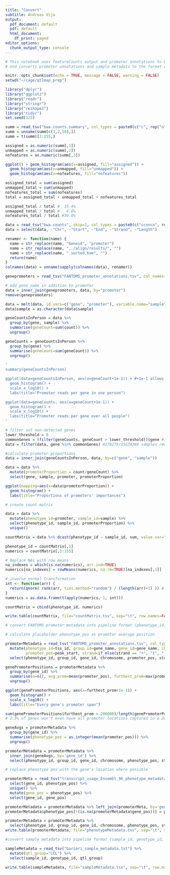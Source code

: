 ```yaml
---
title: "Convert"
subtitle: Andreas Vija
output:
  pdf_document: default
  pdf: default
  html_document:
    df_print: paged
editor_options:
  chunk_output_type: console
---
```


```r
# This notebook uses featureCounts output and promoter annotations to build a count matrix
# and converts promoter annotations and sample metadata to the format qtlmap wants

knitr::opts_chunk$set(echo = TRUE, message = FALSE, warning = FALSE)
setwd("~/cage/qtlmap_prep")
```

```r
library("dplyr")
library("ggplot2")
library("readr")
library("stringr")
library("reshape2")
library("tidyr")
set.seed(123)
```


```r
summ = read_tsv("bwa.counts.summary", col_types = paste0(c("c", rep("n", 154)), collapse=""))
summ = unname(summ[c(1,2,10),])
summ = t(summ)[2:155,]

assigned = as.numeric(summ[,1])
unmapped = as.numeric(summ[,2])
nofeatures = as.numeric(summ[,3])

ggplot() + geom_histogram(aes(x=assigned, fill="assigned")) +
  geom_histogram(aes(x=unmapped, fill="unmapped")) +
  geom_histogram(aes(x=nofeatures, fill="nofeatures"))

assigned_total = sum(assigned)
unmapped_total = sum(unmapped)
nofeatures_total = sum(nofeatures)
total = assigned_total + unmapped_total + nofeatures_total

assigned_total / total #  35.4%
unmapped_total / total #   4.8%
nofeatures_total / total #59.8%
```


```r
data = read_tsv("bwa.counts", skip=1, col_types = paste0(c("ccnncn", rep("n", 154)), collapse=""))
data = select(data, -"Chr", -"Start", -"End", -"Strand", -"Length")

renamer <- function(name) {
  name = str_replace(name, "Geneid", "promoter")
  name = str_replace(name, "../align/results/", "")
  name = str_replace(name, ".sorted.bam", "")
  return(name)
}
colnames(data) = unname(sapply(colnames(data), renamer))
```


```r
genepromoters = read_tsv("FANTOM5_promoter_annotations.tsv", col_names=c("promoter", "gene"), skip=1)

# add gene name in addition to promoter
data = inner_join(genepromoters, data, by="promoter")
remove(genepromoters)

data = melt(data, id.vars=c("gene", "promoter"), variable.name="sample", value.name="count")
data$sample = as.character(data$sample)
```

```r
geneCountsInPerson = data %>%
  group_by(gene, sample) %>%
  summarise(geneCount=sum(count)) %>%
  ungroup()

geneCounts = geneCountsInPerson %>%
  group_by(gene) %>%
  summarise(geneCount=sum(geneCount)) %>%
  ungroup()

'
summary(geneCountsInPerson)

ggplot(data=geneCountsInPerson, aes(x=geneCount+1e-1)) + #+1e-1 allows to see zeroes
  geom_histogram() +
  scale_x_log10() +
  labs(title="Promoter reads per gene in one person")

ggplot(data=geneCounts, aes(x=geneCount+1e-1)) +
  geom_histogram() +
  scale_x_log10() +
  labs(title="Promoter reads per gene over all people")
'
```

```r
# filter out non-detected genes
lower_threshold = 0
commonGenes = (filter(geneCounts, geneCount > lower_threshold))$gene #1070/21841 are zeroes
data = filter(data, gene %in% commonGenes) #278278/15634388 samples removed

#calculate promoter proportions
data = inner_join(geneCountsInPerson, data, by=c("gene", "sample"))

data = data %>%
  mutate(promoterProportion = count/geneCount) %>%
  select(gene, sample, promoter, promoterProportion)

ggplot(mapping=aes(x=data$promoterProportion)) +
  geom_histogram() +
  labs(title="Proportions of promoters' importances")
```


```r
# create count matrix

data = data %>%
  mutate(phenotype_id=promoter, sample_id=sample) %>%
  select(phenotype_id, sample_id, promoterProportion) %>%
  unique()

countMatrix = data %>% dcast(phenotype_id ~ sample_id, sum, value.var="promoterProportion")
```


```r
phenotype_id = countMatrix[,1]
numerics = countMatrix[,2:155]

# Replace NAs with row means
na_indexes = which(is.na(numerics), arr.ind=TRUE)
numerics[na_indexes] = rowMeans(numerics, na.rm=TRUE)[na_indexes[,1]]

# inverse normal transformation
int <- function(arr) {
  return(qnorm( rank(arr, ties.method="random") / (length(arr)+1) )) # +1 because 100% quantile is infinity
}
numerics = as.data.frame(t(apply(numerics, 1, int)))

countMatrix = cbind(phenotype_id, numerics)
```


```r
write.table(countMatrix, file="countMatrix.tsv", sep="\t", row.names=FALSE, quote=FALSE)
```


```r
# convert FANTOM5 promoter metadata into pipeline format (phenotype_id, group_id, gene_id, chromosome, phenotype_pos, strand)

# calculate placeholder phenotype_pos as promotor average position

promoterMetadata = read_tsv("FANTOM5_promoter_annotations.tsv", col_types="ccciic") %>%
  mutate(phenotype_id=tss_id, group_id=gene_name, gene_id=gene_name, chromosome=chr, 
         promoter_pos=peak_start, strand=if_else(strand == "+", "1", "-1")) %>%
  select(phenotype_id, group_id, gene_id, chromosome, promoter_pos, strand)

genePromoterPositions = promoterMetadata %>%
  group_by(gene_id) %>%
  summarise(n=n(), avg_prom=mean(promoter_pos), furthest_prom=max(promoter_pos) - min(promoter_pos)) %>%
  ungroup()

ggplot(genePromoterPositions, aes(x=furthest_prom+1e-1)) +
  geom_histogram() +
  scale_x_log10() +
  labs(title="Every gene's promoter span")

sum(genePromoterPositions$furthest_prom > 200000)/length(genePromoterPositions$furthest_prom)
# 2.5% of genes won't even have all promoter locations captured in a 200kb search range, 0.6% for 500kb, 0.1% for 1Mb

geneAvgs = promoterMetadata %>%
  group_by(gene_id) %>%
  summarise(phenotype_pos = as.integer(mean(promoter_pos))) %>%
  ungroup()

promoterMetadata = promoterMetadata %>%
  inner_join(geneAvgs, by='gene_id') %>%
  select(phenotype_id, group_id, gene_id, chromosome, phenotype_pos, strand)

# replace phenotype pos with the gene's location where possible

promoterMeta = read_tsv("transcript_usage_Ensembl_96_phenotype_metadata.tsv", col_types="ccccciicccci") %>%
  select(gene_id, phenotype_pos) %>%
  unique() %>%
  mutate(gene_pos = phenotype_pos) %>%
  select(gene_id, gene_pos)

promoterMetadata = promoterMetadata %>% left_join(promoterMeta, by='gene_id')
promoterMetadata$phenotype_pos[!(is.na(promoterMetadata$gene_pos))] = promoterMetadata$gene_pos[!(is.na(promoterMetadata$gene_pos))]

promoterMetadata = promoterMetadata %>%
  select(phenotype_id, group_id, gene_id, chromosome, phenotype_pos, strand)
write.table(promoterMetadata, file="phenotypeMetadata.tsv", sep="\t", row.names=FALSE, quote=FALSE)
```


```r
#convert sample metadata into pipeline format (sample_id, genotype_id, qtl_group)

sampleMetadata = read_tsv("Garieri_sample_metadata.txt") %>%
  mutate(qtl_group="LCL") %>%
  select(sample_id, genotype_id, qtl_group)

write.table(sampleMetadata, file="sampleMetadata.tsv", sep="\t", row.names=FALSE, quote=FALSE)
```
